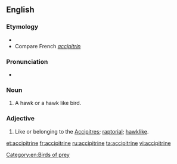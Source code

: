 ==English==

===Etymology===
* {{suffix|accipiter|ine|lang=en}}
* Compare French ''[[accipitrin]]''

===Pronunciation===
* {{a|US}} {{IPA|/æk.ˈsɪp.ə.tɹaɪn/|/æk.ˈsɪp.ə.tɹɪn/|lang=en}}

===Noun===
{{en-noun}}

# A hawk or a hawk like bird.

===Adjective===
{{en-adj}}

# {{context|ornithology|lang=en}} Like or belonging to the [[accipitres|Accipitres]]; [[raptorial]]; [[hawklike]].

[[Category:en:Birds of prey]]

[[et:accipitrine]]
[[fr:accipitrine]]
[[ru:accipitrine]]
[[ta:accipitrine]]
[[vi:accipitrine]]